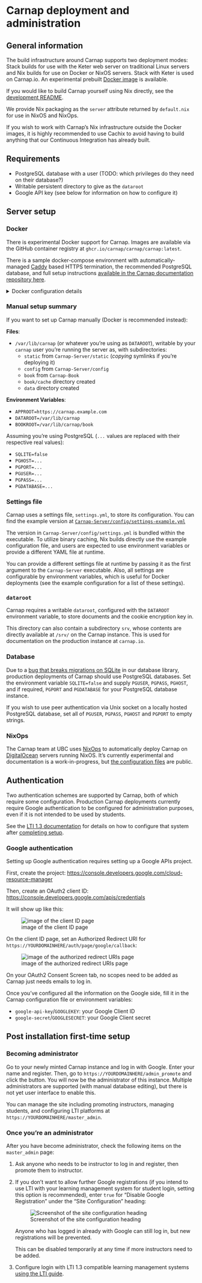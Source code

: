 # Carnap deployment and administration

## General information

The build infrastructure around Carnap supports two deployment modes: Stack
builds for use with the Keter web server on traditional Linux servers and Nix
builds for use on Docker or NixOS servers. Stack with Keter is used on
Carnap.io. An experimental prebuilt [Docker image](#Docker) is available.

If you would like to build Carnap yourself using Nix directly, see the
[development README](https://github.com/Carnap/Carnap).

We provide Nix packaging as the `server` attribute returned by `default.nix`
for use in NixOS and NixOps.

If you wish to work with Carnap's Nix infrastructure outside the Docker images,
it is highly recommended to use Cachix to avoid having to build
anything that our Continuous Integration has already built.

## Requirements

* PostgreSQL database with a user (TODO: which privileges do they need on their
  database?)
* Writable persistent directory to give as the `dataroot`
* Google API key (see below for information on how to configure it)

## Server setup

### Docker

There is experimental Docker support for Carnap. Images are available via the
GitHub container registry at `ghcr.io/carnap/carnap/carnap:latest`.

There is a sample docker-compose environment with automatically-managed
[Caddy][caddy] based HTTPS termination, the recommended PostgreSQL database,
and full setup instructions [available in the Carnap documentation repository
here][env].

<details>
<summary>Docker configuration details</summary>

Carnap in Docker can most effectively be configured with environment variables.
See the [example settings file][settings-example] for a list. A volume should
be provided at `/data` for persistent data such as documents.

At minimum, the following environment variables must be configured:

- `APPROOT`
- `GOOGLEKEY`
- `GOOGLESECRET`
</details>

[caddy]: https://caddyserver.com
[env]: https://github.com/Carnap/Carnap-Documentation/tree/master/docker-compose-sample


### Manual setup summary

If you want to set up Carnap manually (Docker is recommended instead):

**Files**:

- `/var/lib/carnap` (or whatever you're using as `DATAROOT`), writable by your
  `carnap` user you're running the server as, with subdirectories:
    - `static` from `Carnap-Server/static` (*copying* symlinks if you're deploying it)
    - `config` from `Carnap-Server/config`
    - `book` from `Carnap-Book`
    - `book/cache` directory created
    - `data` directory created

**Environment Variables**:

- `APPROOT=https://carnap.example.com`
- `DATAROOT=/var/lib/carnap`
- `BOOKROOT=/var/lib/carnap/book`

Assuming you're using PostgreSQL (`...` values are replaced with their
respective real values):

- `SQLITE=false`
- `PGHOST=...`
- `PGPORT=...`
- `PGUSER=...`
- `PGPASS=...`
- `PGDATABASE=...`

### Settings file

Carnap uses a settings file, `settings.yml`, to store its configuration. You
can find the example version at [`Carnap-Server/config/settings-example.yml`][settings-example]

The version in `Carnap-Server/config/settings.yml` is bundled within the
executable. To utilize binary caching, Nix builds directly use the example
configuration file, and users are expected to use environment variables or
provide a different YAML file at runtime.

You can provide a different settings file at runtime by passing it as the first
argument to the `Carnap-Server` executable. Also, all settings are configurable
by environment variables, which is useful for Docker deployments (see the
example configuration for a list of these settings).

[settings-example]: https://github.com/Carnap/Carnap/blob/master/Carnap-Server/config/settings-example.yml

### `dataroot`

Carnap requires a writable `dataroot`, configured with the `DATAROOT`
environment variable, to store documents and the cookie encryption key in.

This directory can also contain a subdirectory `srv`, whose contents are
directly available at `/srv/` on the Carnap instance. This is used for
documentation on the production instance at `carnap.io`.

### Database

Due to a [bug that breaks migrations on SQLite][bug] in our database library,
production deployments of Carnap should use PostgreSQL databases. Set the
environment variable `SQLITE=false` and supply `PGUSER`, `PGPASS`, `PGHOST`,
and if required, `PGPORT` and `PGDATABASE` for your PostgreSQL database
instance.

If you wish to use peer authentication via Unix socket on a locally hosted
PostgreSQL database, set all of `PGUSER`, `PGPASS`, `PGHOST` and `PGPORT` to
empty strings.

[bug]: https://github.com/yesodweb/persistent/issues/1125

### NixOps

The Carnap team at UBC uses [NixOps](https://github.com/NixOS/nixops) to
automatically deploy Carnap on [DigitalOcean](https://www.digitalocean.com/)
servers running NixOS. It's currently experimental and documentation is a
work-in-progress, but [the configuration
files](https://github.com/ubc-carnap-team/carnap-nixops) are public.

## Authentication

Two authentication schemes are supported by Carnap, both of which require some
configuration. Production Carnap deployments currently require Google
authentication to be configured for administration purposes, even if it is not
intended to be used by students.

See the [LTI 1.3 documentation](lti.html) for details on how to configure that
system after [completing setup](#post-installation-first-time-setup).

### Google authentication

Setting up Google authentication requires setting up a Google APIs project.

First, create the project: <https://console.developers.google.com/cloud-resource-manager>

Then, create an OAuth2 client ID: <https://console.developers.google.com/apis/credentials>

It will show up like this:

![image of the client ID page](./images/google-creds.png)

On the client ID page, set an Authorized Redirect URI for `https://YOURDOMAINHERE/auth/page/google/callback`:

![image of the authorized redirect URIs page](./images/google-client-id.png)

On your OAuth2 Consent Screen tab, no scopes need to be added as Carnap just
needs emails to log in.

Once you've configured all the information on the Google side, fill it in the
Carnap configuration file or environment variables:

* `google-api-key`/`GOOGLEKEY`: your Google Client ID
* `google-secret`/`GOOGLESECRET`: your Google Client secret

## Post installation first-time setup

### Becoming administrator

Go to your newly minted Carnap instance and log in with Google. Enter your name
and register. Then, go to `https://YOURDOMAINHERE/admin_promote` and click the
button. You will now be the administrator of this instance. Multiple
administrators are supported (with manual database editing), but there is not
yet user interface to enable this.

You can manage the site including promoting instructors, managing students, and
configuring LTI platforms at `https://YOURDOMAINHERE/master_admin`.

### Once you're an administrator

After you have become administrator, check the following items on the
`master_admin` page:

1. Ask anyone who needs to be instructor to log in and register, then promote
   them to instructor.

2. If you don't want to allow further Google registrations (if you intend to
   use LTI with your learning management system for student login, setting this
   option is recommended), enter `true` for "Disable Google Registration" under
   the "Site Configuration" heading:

   ![Screenshot of the site configuration heading](./images/administration-disable-google.png)

   Anyone who has logged in already with Google can still log in, but new
   registrations will be prevented.

   This can be disabled temporarily at any time if more instructors need to be
   added.

3. Configure login with LTI 1.3 compatible learning management systems [using
   the LTI guide](./lti.html).
